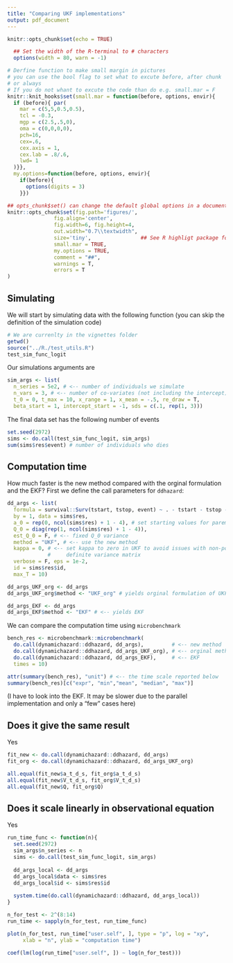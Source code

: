 ```yaml
---
title: "Comparing UKF implementations"
output: pdf_document
---
```


```r
knitr::opts_chunk$set(echo = TRUE)

  ## Set the width of the R-terminal to # characters
  options(width = 80, warn = -1)

# Derfine function to make small margin in pictures
# you can use the bool flag to set what to excute before, after chunk 
# or always
# If you do not whant to excute the code than do e.g. small.mar = F
knitr::knit_hooks$set(small.mar = function(before, options, envir){
  if (before){ par(
    mar = c(5,5,0.5,0.5), 
    tcl = -0.3, 
    mgp = c(2.5,.5,0), 
    oma = c(0,0,0,0),
    pch=16,
    cex=.6,
    cex.axis = 1,
    cex.lab = .8/.6,
    lwd= 1
  )}},
  my.options=function(before, options, envir){
    if(before){
      options(digits = 3)
    }})

## opts_chunk$set() can change the default global options in a document (e.g. put this in a code chunk
knitr::opts_chunk$set(fig.path='figures/',
               fig.align='center',
               fig.width=6, fig.height=4,
               out.width="0.7\\textwidth",
               size='tiny',                ## See R highligt package for possible values (https://cran.r-project.org/web/packages/highlight/highlight.pdf)
               small.mar = TRUE,
               my.options = TRUE,
               comment = "##", 
               warnings = T,
               errors = T
)
```

## Simulating
We will start by simulating data with the following function (you can skip the definition of the simulation code)

```r
# We are currenlty in the vignettes folder
getwd()
source("../R./test_utils.R")
test_sim_func_logit
```

Our simulations arguments are

```r
sim_args <- list(
  n_series = 5e2, # <-- number of individuals we simulate
  n_vars = 3, # <-- number of co-variates (not including the intercept)
  t_0 = 0, t_max = 10, x_range = 1, x_mean = -.5, re_draw = T,
  beta_start = 1, intercept_start = -1, sds = c(.1, rep(1, 3)))
```

The final data set has the following number of events

```r
set.seed(2972)
sims <- do.call(test_sim_func_logit, sim_args)
sum(sims$res$event) # number of individuals who dies
```

## Computation time

How much faster is the new method compared with the orginal formulation and the EKF? First we define the call parameters for `ddhazard`: 
```r
dd_args <- list(
  formula = survival::Surv(tstart, tstop, event) ~ . - tstart - tstop - event - id,
  by = 1, data = sims$res,
  a_0 = rep(0, ncol(sims$res) + 1 - 4), # set starting values for parems to zero
  Q_0 = diag(rep(1, ncol(sims$res) + 1 - 4)),
  est_Q_0 = F, # <-- fixed Q_0 variance 
  method = "UKF", # <-- use the new method
  kappa = 0, # <-- set kappa to zero in UKF to avoid issues with non-postive 
             #     definite variance matrix
  verbose = F, eps = 1e-2,
  id = sims$res$id,
  max_T = 10)

dd_args_UKF_org <- dd_args
dd_args_UKF_org$method <- "UKF_org" # yields orginal formulation of UKF

dd_args_EKF <- dd_args
dd_args_EKF$method <- "EKF" # <-- yields EKF
```

We can compare the computation time using `microbenchmark`

```r
bench_res <- microbenchmark::microbenchmark(
  do.call(dynamichazard::ddhazard, dd_args),         # <-- new method
  do.call(dynamichazard::ddhazard, dd_args_UKF_org), # <-- orginal method
  do.call(dynamichazard::ddhazard, dd_args_EKF),     # <-- EKF
  times = 10)

attr(summary(bench_res), "unit") # <-- the time scale reported below
summary(bench_res)[c("expr", "min","mean", "median", "max")]
```

(I have to look into the EKF. It may be slower due to the parallel implementation and only a "few" cases here)

## Does it give the same result
Yes
```r
fit_new <- do.call(dynamichazard::ddhazard, dd_args)
fit_org <- do.call(dynamichazard::ddhazard, dd_args_UKF_org)

all.equal(fit_new$a_t_d_s, fit_org$a_t_d_s)
all.equal(fit_new$V_t_d_s, fit_org$V_t_d_s)
all.equal(fit_new$Q, fit_org$Q)
```

## Does it scale linearly in observational equation
Yes

```r
run_time_func <- function(n){
  set.seed(2972)
  sim_args$n_series <- n
  sims <- do.call(test_sim_func_logit, sim_args)
  
  dd_args_local <- dd_args
  dd_args_local$data <- sims$res
  dd_args_local$id <- sims$res$id
  
  system.time(do.call(dynamichazard::ddhazard, dd_args_local))
}

n_for_test <- 2^(8:14)
run_time <- sapply(n_for_test, run_time_func)

plot(n_for_test, run_time["user.self", ], type = "p", log = "xy", 
     xlab = "n", ylab = "computation time") 

coef(lm(log(run_time["user.self", ]) ~ log(n_for_test)))
```
